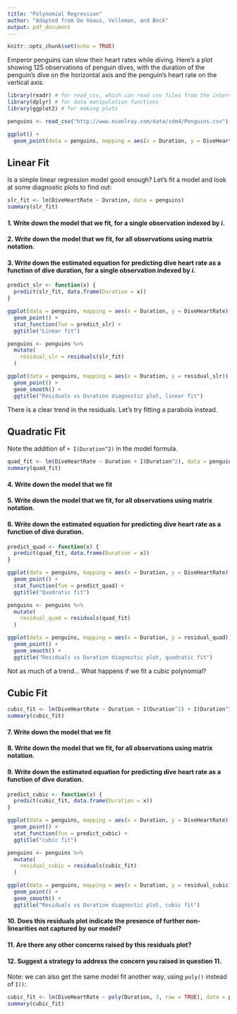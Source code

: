 ```yaml
---
title: "Polynomial Regression"
author: "Adapted from De Veaux, Velleman, and Bock"
output: pdf_document
---
```


```r
knitr::opts_chunk$set(echo = TRUE)
```

Emperor penguins can slow their heart rates while diving.  Here's a plot showing 125 observations of penguin dives, with the duration of the penguin's dive on the horizontal axis and the penguin's heart rate on the vertical axis.

```r
library(readr) # for read_csv, which can read csv files from the internet
library(dplyr) # for data manipulation functions
library(ggplot2) # for making plots

penguins <- read_csv("http://www.evanlray.com/data/sdm4/Penguins.csv")

ggplot() + 
  geom_point(data = penguins, mapping = aes(x = Duration, y = DiveHeartRate))
```

\newpage

## Linear Fit

Is a simple linear regression model good enough?  Let's fit a model and look at some diagnostic plots to find out:

```r
slr_fit <- lm(DiveHeartRate ~ Duration, data = penguins)
summary(slr_fit)
```

#### 1. Write down the model that we fit, for a single observation indexed by $i$.

\vspace{1in}

#### 2. Write down the model that we fit, for all observations using matrix notation.

\vspace{1in}

#### 3. Write down the estimated equation for predicting dive heart rate as a function of dive duration, for a single observation indexed by $i$.

\vspace{1in}

\newpage

```r
predict_slr <- function(x) {
  predict(slr_fit, data.frame(Duration = x))
}

ggplot(data = penguins, mapping = aes(x = Duration, y = DiveHeartRate)) + 
  geom_point() +
  stat_function(fun = predict_slr) +
  ggtitle("Linear fit")

penguins <- penguins %>%
  mutate(
    residual_slr = residuals(slr_fit)
  )

ggplot(data = penguins, mapping = aes(x = Duration, y = residual_slr)) +
  geom_point() + 
  geom_smooth() +
  ggtitle("Residuals vs Duration diagnostic plot, linear fit")
```

There is a clear trend in the residuals.  Let's try fitting a parabola instead.

\newpage

## Quadratic Fit

Note the addition of ` + I(Duration^2)` in the model formula.

```r
quad_fit <- lm(DiveHeartRate ~ Duration + I(Duration^2), data = penguins)
summary(quad_fit)
```

#### 4. Write down the model that we fit

\vspace{1in}

#### 5. Write down the model that we fit, for all observations using matrix notation.

\vspace{1in}

#### 6. Write down the estimated equation for predicting dive heart rate as a function of dive duration.

\vspace{1in}


```r
predict_quad <- function(x) {
  predict(quad_fit, data.frame(Duration = x))
}

ggplot(data = penguins, mapping = aes(x = Duration, y = DiveHeartRate)) + 
  geom_point() +
  stat_function(fun = predict_quad) +
  ggtitle("Quadratic fit")

penguins <- penguins %>%
  mutate(
    residual_quad = residuals(quad_fit)
  )

ggplot(data = penguins, mapping = aes(x = Duration, y = residual_quad)) +
  geom_point() + 
  geom_smooth() +
  ggtitle("Residuals vs Duration diagnostic plot, quadratic fit")
```

Not as much of a trend...  What happens if we fit a cubic polynomial?

\newpage

## Cubic Fit

```r
cubic_fit <- lm(DiveHeartRate ~ Duration + I(Duration^2) + I(Duration^3), data = penguins)
summary(cubic_fit)
```

#### 7. Write down the model that we fit

\vspace{1in}

#### 8. Write down the model that we fit, for all observations using matrix notation.

\vspace{1in}

#### 9. Write down the estimated equation for predicting dive heart rate as a function of dive duration.

\vspace{1in}

```r
predict_cubic <- function(x) {
  predict(cubic_fit, data.frame(Duration = x))
}

ggplot(data = penguins, mapping = aes(x = Duration, y = DiveHeartRate)) + 
  geom_point() +
  stat_function(fun = predict_cubic) +
  ggtitle("cubic fit")

penguins <- penguins %>%
  mutate(
    residual_cubic = residuals(cubic_fit)
  )

ggplot(data = penguins, mapping = aes(x = Duration, y = residual_cubic)) +
  geom_point() + 
  geom_smooth() +
  ggtitle("Residuals vs Duration diagnostic plot, cubic fit")
```

#### 10. Does this residuals plot indicate the presence of further non-linearities not captured by our model?

\vspace{1in}

#### 11. Are there any other concerns raised by this residuals plot?

\vspace{1in}

#### 12. Suggest a strategy to address the concern you raised in question 11.

\newpage

Note: we can also get the same model fit another way, using `poly()` instead of `I()`:

```r
cubic_fit <- lm(DiveHeartRate ~ poly(Duration, 3, raw = TRUE), data = penguins)
summary(cubic_fit)
```



